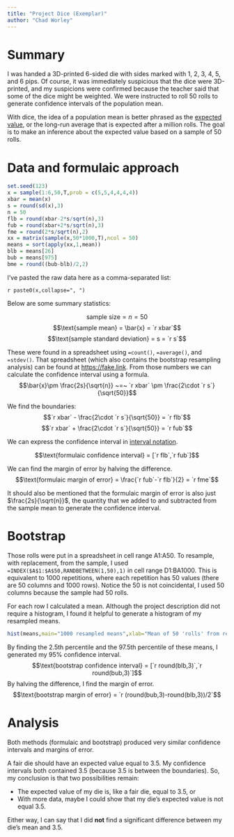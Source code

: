 ```yaml
---
title: "Project Dice (Exemplar)"
author: "Chad Worley"
---
```



# Summary

I was handed a 3D-printed 6-sided die with sides marked with 1, 2, 3, 4, 5, and 6 pips. Of course, it was immediately suspicious that the dice were 3D-printed, and my suspicions were confirmed because the teacher said that some of the dice might be weighted. We were instructed to roll 50 rolls to generate confidence intervals of the population mean.

With dice, the idea of a population mean is better phrased as the [expected value](https://en.wikipedia.org/wiki/Expected_value), or the long-run average that is expected after a million rolls. The goal is to make an inference about the expected value based on a sample of 50 rolls.

# Data and formulaic approach

```r
set.seed(123)
x = sample(1:6,50,T,prob = c(5,5,4,4,4,4))
xbar = mean(x)
s = round(sd(x),3)
n = 50
flb = round(xbar-2*s/sqrt(n),3)
fub = round(xbar+2*s/sqrt(n),3)
fme = round(2*s/sqrt(n),2)
xx = matrix(sample(x,50*1000,T),ncol = 50)
means = sort(apply(xx,1,mean))
blb = means[26]
bub = means[975]
bme = round((bub-blb)/2,2)
```

I've pasted the raw data here as a comma-separated list:

`r paste0(x,collapse=", ")`

Below are some summary statistics:

$$\text{sample size} = n = 50$$
$$\text{sample mean} = \bar{x} = `r xbar`$$
$$\text{sample standard deviation} = s = `r s`$$

These were found in a spreadsheet using `=count()`, `=average()`, and `=stdev()`. That spreadsheet (which also contains the bootstrap resampling analysis) can be found at [https://fake.link](https://fake.link). From those numbers we can calculate the confidence interval using a formula.
$$\bar{x}\pm \frac{2s}{\sqrt{n}} ~=~ `r xbar` \pm \frac{2\cdot `r s`}{\sqrt{50}}$$

We find the boundaries:
$$`r xbar` - \frac{2\cdot `r s`}{\sqrt{50}} = `r flb`$$
$$`r xbar` + \frac{2\cdot `r s`}{\sqrt{50}} = `r fub`$$

We can express the confidence interval in [interval notation](https://en.wikipedia.org/wiki/Interval_(mathematics)#Notations_for_intervals).

$$\text{formulaic confidence interval} = [`r flb`,`r fub`]$$

We can find the margin of error by halving the difference.
$$\text{formulaic margin of error} = \frac{`r fub`-`r flb`}{2} = `r fme`$$

It should also be mentioned that the formulaic margin of error is also just $\frac{2s}{\sqrt{n}}$, the quantity that we added to and subtracted from the sample mean to generate the confidence interval.


# Bootstrap

Those rolls were put in a spreadsheet in cell range A1:A50. To resample, with replacement, from the sample, I used `=INDEX($A$1:$A$50,RANDBETWEEN(1,50),1)` in cell range D1:BA1000. This is equivalent to 1000 repetitions, where each repetition has 50 values (there are 50 columns and 1000 rows). Notice the 50 is not coincidental, I used 50 columns because the sample had 50 rolls.

For each row I calculated a mean. Although the project description did not require a histogram, I found it helpful to generate a histogram of my resampled means.

```r
hist(means,main="1000 resampled means",xlab="Mean of 50 'rolls' from resampling")

```

By finding the 2.5th percentile and the 97.5th percentile of these means, I generated my 95% confidence interval.
$$\text{bootstrap confidence interval} = [`r round(blb,3)`,`r round(bub,3)`]$$
By halving the difference, I find the margin of error.
$$\text{bootstrap margin of error} = `r (round(bub,3)-round(blb,3))/2`$$

# Analysis

Both methods (formulaic and bootstrap) produced very similar confidence intervals and margins of error.

A fair die should have an expected value equal to 3.5. My confidence intervals both contained 3.5 (because 3.5 is between the boundaries). So, my conclusion is that two possibilities remain:

* The expected value of my die is, like a fair die, equal to 3.5, or
* With more data, maybe I could show that my die's expected value is not equal 3.5.
    
Either way, I can say that I did **not** find a significant difference between my die's mean and 3.5.


